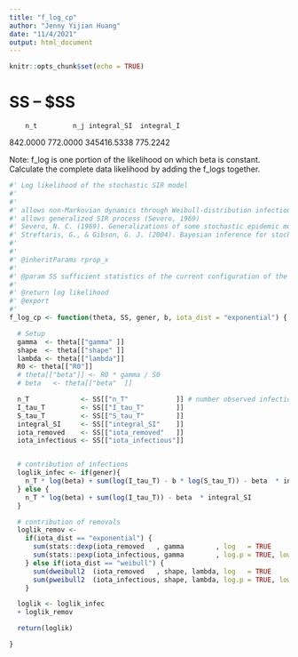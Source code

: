 ```yaml
---
title: "f_log_cp"
author: "Jenny Yijian Huang"
date: "11/4/2021"
output: html_document
---
```


```r
knitr::opts_chunk$set(echo = TRUE)
```

# SS -- $SS
        n_t         n_j integral_SI  integral_I 
   842.0000    772.0000 345416.5338    775.2242 
   
Note: f_log is one portion of the likelihood on which beta is constant. Calculate the complete data likelihood by adding the f_logs together.

```r
#' Log likelihood of the stochastic SIR model
#'
#'
#' allows non-Markovian dynamics through Weibull-distribution infectious periods (Streftaris and Gibson, 2004)
#' allows generalized SIR process (Severo, 1969)
#' Severo, N. C. (1969). Generalizations of some stochastic epidemic models. Mathematical Biosciences, 4(3-4), 395-402.
#' Streftaris, G., & Gibson, G. J. (2004). Bayesian inference for stochastic epidemics in closed populations. Statistical Modelling, 4(1), 63-75.
#'
#'
#' @inheritParams rprop_x
#'
#' @param SS sufficient statistics of the current configuration of the latent data
#'
#' @return log likelihood
#' @export
#'
f_log_cp <- function(theta, SS, gener, b, iota_dist = "exponential") {

  # Setup
  gamma  <- theta[["gamma" ]]
  shape  <- theta[["shape" ]]
  lambda <- theta[["lambda"]]
  R0 <- theta[["R0"]]
  # theta[["beta"]] <- R0 * gamma / S0
  # beta   <- theta[["beta"  ]]

  n_T             <- SS[["n_T"            ]] # number observed infections by t_end
  I_tau_T         <- SS[["I_tau_T"        ]] 
  S_tau_T         <- SS[["S_tau_T"        ]]
  integral_SI     <- SS[["integral_SI"    ]]
  iota_removed    <- SS[["iota_removed"   ]]
  iota_infectious <- SS[["iota_infectious"]]


  # contribution of infections
  loglik_infec <- if(gener){
    n_T * log(beta) + sum(log(I_tau_T) - b * log(S_tau_T)) - beta  * integral_SI
  } else {
    n_T * log(beta) + sum(log(I_tau_T)) - beta  * integral_SI
  }

  # contribution of removals
  loglik_remov <-
    if(iota_dist == "exponential") {
      sum(stats::dexp(iota_removed   , gamma        , log   = TRUE                    )) + # removals before t_end (observed)
      sum(stats::pexp(iota_infectious, gamma        , log.p = TRUE, lower.tail = FALSE))   # removals after  t_end (not observed)
    } else if(iota_dist == "weibull") {
      sum(dweibull2  (iota_removed   , shape, lambda, log   = TRUE                    )) +
      sum(pweibull2  (iota_infectious, shape, lambda, log.p = TRUE, lower.tail = FALSE))
    }

  loglik <- loglik_infec 
  + loglik_remov

  return(loglik)

}
```